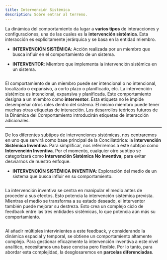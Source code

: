 ```yaml
---
title: Intervención Sistémica
description: Sobre entrar al terreno.
---
```


La dinámica del comportamiento da lugar a **varios tipos** de interacciones y configuraciones, una de las cuales es la **intervención sistémica**. Esta interacción es explícitamente jerárquica y se basa en la entidad miembro.

- **INTERVENCIÓN SISTÉMICA**: Acción realizada por un miembro que busca influir en el comportamiento de un sistema.

- **INTERVENTOR**: Miembro que implementa la intervención sistémica en un sistema.

<Image
  src="/images/intervencion-sistemica.svg"
  alt=""
  width={300}
  height={90}
  className="w-full"
/>

El comportamiento de un miembro puede ser intencional o no intencional, localizado o expansivo, a corto plazo o planificado, etc. La intervención sistémica es intencional, expansiva y planificada. Este comportamiento designa a un miembro como **interventor**. Esta etiqueta no le impide desempeñar otros roles dentro del sistema. El mismo miembro puede tener muchas otras etiquetas de interacción. Los desarrollos teóricos futuros de la Dinámica del Comportamiento introducirán etiquetas de interacción adicionales.

---

De los diferentes subtipos de intervenciones sistémicas, nos centraremos en uno que servirá como base principal de la Conciliatórica: la **Intervención Sistémica Inventiva**. Para simplificar, nos referiremos a este subtipo como **Intervención Inventiva**. Por el momento, cualquier otro subtipo se categorizará como **Intervención Sistémica No Inventiva**, para evitar desviarnos de nuestro enfoque.

- **INTERVENCIÓN SISTÉMICA INVENTIVA**: Exploración del medio de un sistema que busca influir en su comportamiento.

<Image
  src="/images/intervencion-sistemica2.svg"
  alt=""
  width={300}
  height={100}
  className="w-full"
/>

La intervención inventiva se centra en manipular el medio antes de proceder a sus efectos. Esto potencia la intervención sistémica prevista. Mientras el medio se transforma a su estado deseado, el interventor también puede mejorar su destreza. Esto crea un complejo ciclo de feedback entre las tres entidades sistémicas, lo que potencia aún más su comportamiento.

<Image
  src="/images/intervencion-sistemica-inventiva2.svg"
  alt=""
  width={216}
  height={150}
  className="w-full"
/>

Al añadir múltiples intervinientes a este feedback, y considerando la dinámica espacial y temporal, se obtiene un comportamiento altamente complejo. Para gestionar eficazmente la intervención inventiva a este nivel analítico, necesitamos una base concisa pero flexible. Por lo tanto, para abordar esta complejidad, la desglosaremos en **parcelas diferenciadas**.

